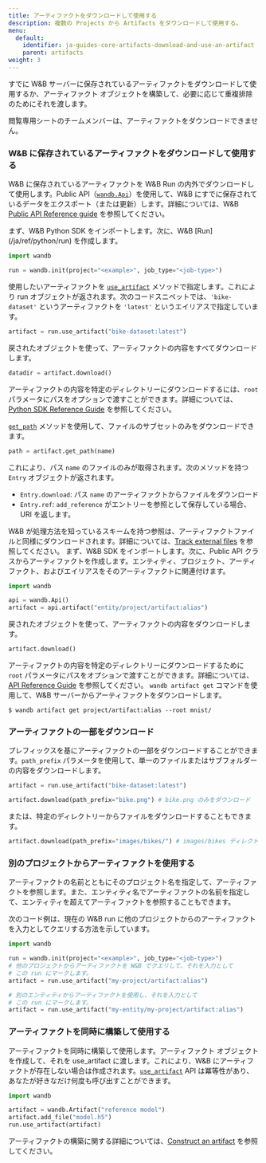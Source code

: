 ```yaml
---
title: アーティファクトをダウンロードして使用する
description: 複数の Projects から Artifacts をダウンロードして使用する。
menu:
  default:
    identifier: ja-guides-core-artifacts-download-and-use-an-artifact
    parent: artifacts
weight: 3
---
```


すでに W&B サーバーに保存されているアーティファクトをダウンロードして使用するか、アーティファクト オブジェクトを構築して、必要に応じて重複排除のためにそれを渡します。

<Note>
閲覧専用シートのチームメンバーは、アーティファクトをダウンロードできません。
</Note>

### W&B に保存されているアーティファクトをダウンロードして使用する

W&B に保存されているアーティファクトを W&B Run の内外でダウンロードして使用します。Public API（[`wandb.Api`](/ja/ref/python/public-api/api)）を使用して、W&B にすでに保存されているデータをエクスポート（または更新）します。詳細については、W&B [Public API Reference guide](/ja/ref/python/public-api/) を参照してください。

<Tabs>
<Tab title="During a run">
まず、W&B Python SDK をインポートします。次に、W&B [Run](/ja/ref/python/run) を作成します。

```python
import wandb

run = wandb.init(project="<example>", job_type="<job-type>")
```

使用したいアーティファクトを [`use_artifact`](/ja/ref/python/run#use_artifact) メソッドで指定します。これにより run オブジェクトが返されます。次のコードスニペットでは、`'bike-dataset'` というアーティファクトを `'latest'` というエイリアスで指定しています。

```python
artifact = run.use_artifact("bike-dataset:latest")
```

戻されたオブジェクトを使って、アーティファクトの内容をすべてダウンロードします。

```python
datadir = artifact.download()
```

アーティファクトの内容を特定のディレクトリーにダウンロードするには、`root` パラメータにパスをオプションで渡すことができます。詳細については、[Python SDK Reference Guide](/ja/ref/python/artifact#download) を参照してください。

[`get_path`](/ja/ref/python/artifact#get_path) メソッドを使用して、ファイルのサブセットのみをダウンロードできます。

```python
path = artifact.get_path(name)
```

これにより、パス `name` のファイルのみが取得されます。次のメソッドを持つ `Entry` オブジェクトが返されます。

* `Entry.download`: パス `name` のアーティファクトからファイルをダウンロード
* `Entry.ref`: `add_reference` がエントリーを参照として保存している場合、URI を返します。

W&B が処理方法を知っているスキームを持つ参照は、アーティファクトファイルと同様にダウンロードされます。詳細については、[Track external files](/ja/guides/artifacts/track-external-files/) を参照してください。
</Tab>
<Tab title="Outside of a run">
まず、W&B SDK をインポートします。次に、Public API クラスからアーティファクトを作成します。エンティティ、プロジェクト、アーティファクト、およびエイリアスをそのアーティファクトに関連付けます。

```python
import wandb

api = wandb.Api()
artifact = api.artifact("entity/project/artifact:alias")
```

戻されたオブジェクトを使って、アーティファクトの内容をダウンロードします。

```python
artifact.download()
```

アーティファクトの内容を特定のディレクトリーにダウンロードするために `root` パラメータにパスをオプションで渡すことができます。詳細については、[API Reference Guide](/ja/ref/python/artifact#download) を参照してください。
</Tab>
<Tab title="W&B CLI">
`wandb artifact get` コマンドを使用して、W&B サーバーからアーティファクトをダウンロードします。

```
$ wandb artifact get project/artifact:alias --root mnist/
```
</Tab>
</Tabs>

### アーティファクトの一部をダウンロード

プレフィックスを基にアーティファクトの一部をダウンロードすることができます。`path_prefix` パラメータを使用して、単一のファイルまたはサブフォルダーの内容をダウンロードします。

```python
artifact = run.use_artifact("bike-dataset:latest")

artifact.download(path_prefix="bike.png") # bike.png のみをダウンロード
```

または、特定のディレクトリーからファイルをダウンロードすることもできます。

```python
artifact.download(path_prefix="images/bikes/") # images/bikes ディレクトリー内のファイルをダウンロード
```

### 別のプロジェクトからアーティファクトを使用する

アーティファクトの名前とともにそのプロジェクト名を指定して、アーティファクトを参照します。また、エンティティ名でアーティファクトの名前を指定して、エンティティを超えてアーティファクトを参照することもできます。

次のコード例は、現在の W&B run に他のプロジェクトからのアーティファクトを入力としてクエリする方法を示しています。

```python
import wandb

run = wandb.init(project="<example>", job_type="<job-type>")
# 他のプロジェクトからアーティファクトを W&B でクエリして、それを入力として
# この run にマークします。
artifact = run.use_artifact("my-project/artifact:alias")

# 別のエンティティからアーティファクトを使用し、それを入力として
# この run にマークします。
artifact = run.use_artifact("my-entity/my-project/artifact:alias")
```

### アーティファクトを同時に構築して使用する

アーティファクトを同時に構築して使用します。アーティファクト オブジェクトを作成して、それを use_artifact に渡します。これにより、W&B にアーティファクトが存在しない場合は作成されます。[`use_artifact`](/ja/ref/python/run#use_artifact) API は冪等性があり、あなたが好きなだけ何度も呼び出すことができます。

```python
import wandb

artifact = wandb.Artifact("reference model")
artifact.add_file("model.h5")
run.use_artifact(artifact)
```

アーティファクトの構築に関する詳細については、[Construct an artifact](/ja/guides/artifacts/construct-an-artifact/) を参照してください。